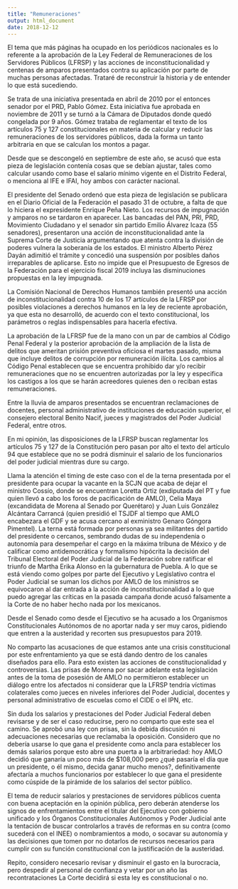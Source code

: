 ```yaml
---
title: "Remuneraciones"
output: html_document
date: 2018-12-12
---
```


El tema que más páginas ha ocupado en los periódicos nacionales es lo referente a la aprobación de la Ley Federal de Remuneraciones de los Servidores Públicos (LFRSP) y las acciones de inconstitucionalidad y centenas de amparos presentados contra su aplicación por parte de muchas personas afectadas. Trataré de reconstruir la historia y de entender lo que está sucediendo. 

Se trata de una iniciativa presentada en abril de 2010 por el entonces senador por el PRD, Pablo Gómez. Esta iniciativa fue aprobada en noviembre de 2011 y se turnó a la Cámara de Diputados donde quedó congelada por 9 años. Gómez trataba de reglamentar el texto de los artículos 75 y 127 constitucionales en materia de calcular y reducir las remuneraciones de los servidores públicos, dada la forma un tanto arbitraria en que se calculan los montos a pagar. 

Desde que se descongeló en septiembre de este año, se acusó que esta pieza de legislación contenía cosas que se debían ajustar, tales como calcular usando como base el salario mínimo vigente en el Distrito Federal, o menciona al IFE e IFAI, hoy ambos con carácter nacional.

El presidente del Senado ordenó que esta pieza de legislación se publicara en el Diario Oficial de la Federación el pasado 31 de octubre, a falta de que lo hiciera el expresidente Enrique Peña Nieto. Los recursos de impugnación y amparos no se tardaron en aparecer. Las bancadas del PAN, PRI, PRD, Movimiento Ciudadano y el senador sin partido Emilio Álvarez Icaza (55 senadores), presentaron una acción de inconstitucionalidad ante la Suprema Corte de Justicia argumentando que atenta contra la división de poderes vulnera la soberanía de los estados. El ministro Alberto Pérez Dayán adimitió el trámite y concedió una suspensión por posibles daños irreparables de aplicarse. Esto no impide que el Presupuesto de Egresos de la Federación para el ejercicio fiscal 2019 incluya las disminuciones propuestas en la ley impugnada.

La Comisión Nacional de Derechos Humanos también presentó una acción de inconstitucionalidad contra 10 de los 17 artículos de la LFRSP por posibles violaciones a derechos humanos en la ley de reciente aprobación, ya que esta no desarrolló, de acuerdo con el texto constitucional, los parámetros o reglas indispensables para hacerla efectiva.

La aprobación de la LFRSP fue de la mano con un par de cambios al Código Penal Federal y la posterior aprobación de la ampliación de la lista de delitos que ameritan prisión preventiva oficiosa el martes pasado, misma que incluye delitos de corrupción por remuneración ilícita. Los cambios al Código Penal establecen que se encuentra prohibido dar y/o recibir remuneraciones que no se encuentren autorizadas por la ley y especifica los castigos a los que se harán acreedores quienes den o reciban estas remuneraciones.

Entre la lluvia de amparos presentados se encuentran reclamaciones de docentes, personal administrativo de instituciones de educación superior, el consejero electoral Benito Nacif, jueces y magistrados del Poder Judicial Federal, entre otros. 

En mi opinión, las disposiciones de la LFRSP buscan reglamentar los artículos 75 y 127 de la Constitución pero pasan por alto el texto del artículo 94 que establece que no se podrá disminuir el salario de los funcionarios del poder judicial mientras dure su cargo. 

Llama la atención el timing de este caso con el de la terna presentada por el presidente para ocupar la vacante en la SCJN que acaba de dejar el ministro Cossío, donde se encuentran Loretta Ortiz (exdiputada del PT y fue quien llevó a cabo los foros de pacificación de AMLO), Celia Maya (excandidata de Morena al Senado por Querétaro) y Juan Luis González Alcántara Carrancá (quien presidió el TSJDF al tiempo que AMLO encabezara el GDF y se acusa cercano al exministro Genaro Góngora Pimentel). La terna está formada por personas ya sea militantes del partido del presidente o cercanos, sembrando dudas de su independenia o autonomía para desempeñar el cargo en la máxima tribuna de México y de calificar como antidemocrática y formalismo hipócrita la decisión del Tribunal Electoral del Poder Judicial de la Federación sobre ratificar el triunfo de Martha Erika Alonso en la gubernatura de Puebla. A lo que se está viendo como golpes por parte del Ejecutivo y Legislativo contra el Poder Judicial se suman los dichos por AMLO de los ministros se equivocaron al dar entrada a la acción de inconstitucionalidad a lo que puedo agregar las críticas en la pasada campaña donde acusó falsamente a la Corte de no haber hecho nada por los mexicanos. 

Desde el Senado como desde el Ejecutivo se ha acusado a los Organismos Constitucionales Autónomos de no aportar nada y ser muy caros, pidiendo que entren a la austeridad y recorten sus presupuestos para 2019. 

No comparto las acusaciones de que estamos ante una crisis constitucional por este enfrentamiento ya que se está dando dentro de los canales diseñados para ello. Para esto existen las acciones de constitucionalidad y controversias. Las prisas de Morena por sacar adelante esta legislación antes de la toma de posesión de AMLO no permitieron establecer un diálogo entre los afectados ni considerar que la LFRSP tendría víctimas colaterales como jueces en niveles inferiores del Poder Judicial, docentes y personal administrativo de escuelas como el CIDE o el IPN, etc. 

Sin duda los salarios y prestaciones del Poder Judicial Federal deben revisarse y de ser el caso reducirse, pero no comparto que este sea el camino. Se aprobó una ley con prisas, sin la debida discusión ni adecuaciones necesarias que reclamaba la oposición. Considero que no debería usarse lo que gana el presidente como ancla para establecer los demás salarios porque esto abre una puerta a la arbitrariedad: hoy AMLO decidió que ganaría un poco más de $108,000 pero ¿qué pasaría el día que un presidente, o él mismo, decida ganar mucho menos?, definitivamente afectaría a muchos funcionarios por establecer lo que gana el presidente como cúspide de la pirámide de los salarios del sector público.

El tema de reducir salarios y prestaciones de servidores públicos cuenta con buena aceptación en la opinión pública, pero deberán atenderse los signos de enfrentamientos entre el titular del Ejecutivo con gobierno unificado y los Órganos Constitucionales Autónomos y Poder Judicial ante la tentación de buscar controlarlos a través de reformas en su contra (como sucederá con el INEE) o nombramientos a modo, o socavar su autonomía y las decisiones que tomen por no dotarlos de recursos necesarios para cumplir con su función constitucional con la justificación de la austeridad.

Repito, considero necesario revisar y disminuir el gasto en la burocracia, pero despedir al personal de confianza y vetar por un año las recontrataciones La Corte decidirá si esta ley es constitucional o no. 


